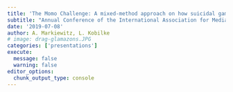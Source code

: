 ```yaml
---
title: 'The Momo Challenge: A mixed-method approach on how suicidal games on YouTube may cause harm to adolescents'
subtitle: "Annual Conference of the International Association for Media and Communication Research (IAMCR), Madrid, Spain"
date: '2019-07-08'
author: A. Markiewitz, L. Kobilke
# image: drag-glamazons.JPG
categories: ['presentations']
execute: 
  message: false
  warning: false
editor_options: 
  chunk_output_type: console
---
```

